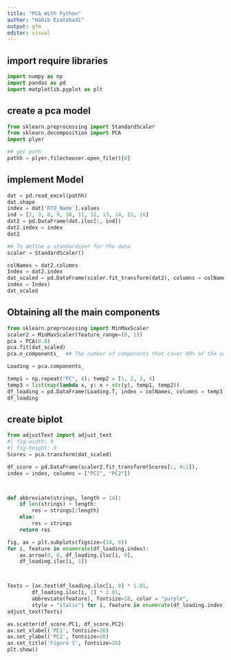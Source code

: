 ```yaml
---
title: "PCA With Python"
author: "Habib Ezatabadi"
output: gfm
editor: visual
---
```



## import require libraries 

```python
import numpy as np
import pandas as pd
import matplotlib.pyplot as plt
```


## create a pca model 

```python
from sklearn.preprocessing import StandardScaler
from sklearn.decomposition import PCA
import plyer

## get path
pathh = plyer.filechooser.open_file()[0]

```


## implement Model 


```python
dat = pd.read_excel(pathh)
dat.shape
index = dat['RTO_Name'].values
ind = [2, 3, 8, 9, 10, 11, 12, 13, 14, 15, 16]
dat2 = pd.DataFrame(dat.iloc[:, ind])
dat2.index = index
dat2

## To define a standardizer for the data
scaler = StandardScaler() 
```





```python
colNames = dat2.columns
Index = dat2.index
dat_scaled = pd.DataFrame(scaler.fit_transform(dat2), columns = colNames, 
index = Index)
dat_scaled

```




## Obtaining all the main components

```python
from sklearn.preprocessing import MinMaxScaler
scaler2 = MinMaxScaler(feature_range=(0, 1))
pca = PCA(0.8) 
pca.fit(dat_scaled)
pca.n_components_  ## The number of components that cover 90% of the variance

Loading = pca.components_

temp1 = np.repeat("PC", 4); temp2 = [1, 2, 3, 4]
temp3 = list(map(lambda x, y: x + str(y), temp1, temp2))
df_loading = pd.DataFrame(Loading.T, index = colNames, columns = temp3)
df_loading


```

## create biplot


```python
from adjustText import adjust_text
#| fig-width: 9
#| fig-height: 9
Scores = pca.transform(dat_scaled)

df_score = pd.DataFrame(scaler2.fit_transform(Scores[:, 0:2]), 
index = index, columns = ["PC1", "PC2"])



def abbreviate(strings, length = 14):
    if len(strings) > length:
        res = strings[:length]
    else:
        res = strings
    return res

fig, ax = plt.subplots(figsize=(14, 9))
for i, feature in enumerate(df_loading.index):
    ax.arrow(0, 0, df_loading.iloc[i, 0], 
    df_loading.iloc[i, 1])



Texts = [ax.text(df_loading.iloc[i, 0] * 1.01, 
        df_loading.iloc[i, 1] * 1.01, 
        abbreviate(feature), fontsize=18, color = "purple", 
        style = "italic") for i, feature in enumerate(df_loading.index)]
adjust_text(Texts)

ax.scatter(df_score.PC1, df_score.PC2)
ax.set_xlabel('PC1', fontsize=20)
ax.set_ylabel('PC2', fontsize=20)
ax.set_title('Figure 1', fontsize=20)
plt.show()
```
